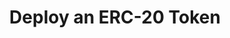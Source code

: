 ---
title: Deploy an ERC-20 Token
description: TBD
updated: 2024-05-31
authors: [ashucoder9]
icon: Terminal
---